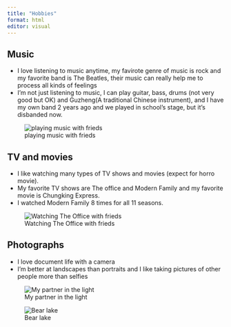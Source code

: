 ```yaml
---
title: "Hobbies"
format: html
editor: visual
---
```


## Music

-   I love listening to music anytime, my favirote genre of music is rock and my favorite band is The Beatles, their music can really help me to process all kinds of feelings
-   I'm not just listening to music, I can play guitar, bass, drums (not very good but OK) and Guzheng(A traditional Chinese instrument), and I have my own band 2 years ago and we played in school's stage, but it's disbanded now.

![playing music with frieds](Music.jpg)

## TV and movies

-   I like watching many types of TV shows and movies (expect for horro movie).
-   My favorite TV shows are The office and Modern Family and my favorite movie is Chungking Express.
-   I watched Modern Family 8 times for all 11 seasons.

![Watching The Office with frieds](TV.jpg)

## Photographs

-   I love document life with a camera
-   I'm better at landscapes than portraits and I like taking pictures of other people more than selfies

![My partner in the light ](Photo.jpg)


![Bear lake](Bear lake.jpg)